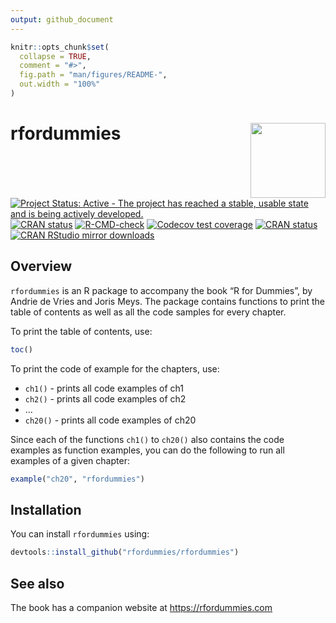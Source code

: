 ```yaml
---
output: github_document
---
```


<!-- README.md is generated from README.Rmd. Please edit that file -->

```r
knitr::opts_chunk$set(
  collapse = TRUE,
  comment = "#>",
  fig.path = "man/figures/README-",
  out.width = "100%"
)
```

# rfordummies <img src="man/figures/logo.png" align="right" width="120" />

<!-- badges: start -->

[![Project Status: Active - The project has reached a stable, usable state and is being actively developed.](https://www.repostatus.org/badges/latest/active.svg)](https://www.repostatus.org/#active)
[![CRAN status](https://www.r-pkg.org/badges/version/rfordummies)](https://cran.r-project.org/package=rfordummies)
[![R-CMD-check](https://github.com/rfordummies/rfordummies/workflows/R-CMD-check/badge.svg)](https://github.com/rfordummies/rfordummies/actions)
[![Codecov test coverage](https://codecov.io/gh/rfordummies/rfordummies/branch/main/graph/badge.svg)](https://app.codecov.io/gh/rfordummies/rfordummies?branch=main)
[![CRAN status](https://www.r-pkg.org/badges/version/rfordummies)](https://CRAN.R-project.org/package=rfordummies)
[![CRAN RStudio mirror downloads](https://cranlogs.r-pkg.org/badges/last-month/rfordummies?color=blue)](https://r-pkg.org/pkg/rfordummies)
<!-- badges: end -->


## Overview

`rfordummies` is an R package to accompany the book "R for Dummies", by Andrie de Vries and Joris Meys.  The package contains functions to print the table of contents as well as all the code samples for every chapter.

To print the table of contents, use:

```r
toc()
```

To print the code of example for the chapters, use:

* `ch1()` - prints all code examples of ch1
* `ch2()` - prints all code examples of ch2
*  ...
* `ch20()` - prints all code examples of ch20

Since each of the functions `ch1()` to `ch20()` also contains the code examples as function examples, you can do the following to run all examples of a given chapter:

```r
example("ch20", "rfordummies")
```


## Installation

You can install `rfordummies` using:

```r
devtools::install_github("rfordummies/rfordummies")
```

## See also

The book has a companion website at <https://rfordummies.com>

